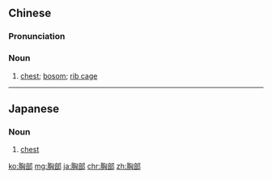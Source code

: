 ==Chinese==
{{zh-forms}}

===Pronunciation===
{{zh-pron
|m=xiōngbù
|c=hung1 bou6
|h=pfs=hiûng-phu
|cat=n
}}

===Noun===
{{zh-noun}}

# [[chest]]; [[bosom]]; [[rib cage]]
#: {{zh-x|胸部 感染|'''chest''' infection}}

----

==Japanese==
{{ja-kanjitab|きょう|ぶ|yomi=o}}

===Noun===
{{ja-noun|きょうぶ}}

# [[chest]] {{gloss|thorax}}

[[ko:胸部]]
[[mg:胸部]]
[[ja:胸部]]
[[chr:胸部]]
[[zh:胸部]]